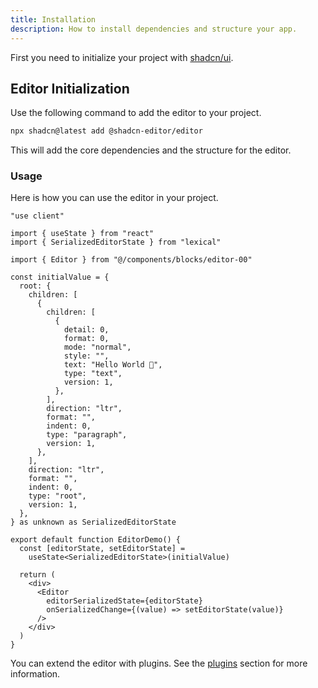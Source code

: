 ```yaml
---
title: Installation
description: How to install dependencies and structure your app.
---
```


First you need to initialize your project with [shadcn/ui](https://ui.shadcn.com/docs/installation).

## Editor Initialization

Use the following command to add the editor to your project.

```bash
npx shadcn@latest add @shadcn-editor/editor
```

This will add the core dependencies and the structure for the editor.

### Usage

Here is how you can use the editor in your project.

```tsx
"use client"

import { useState } from "react"
import { SerializedEditorState } from "lexical"

import { Editor } from "@/components/blocks/editor-00"

const initialValue = {
  root: {
    children: [
      {
        children: [
          {
            detail: 0,
            format: 0,
            mode: "normal",
            style: "",
            text: "Hello World 🚀",
            type: "text",
            version: 1,
          },
        ],
        direction: "ltr",
        format: "",
        indent: 0,
        type: "paragraph",
        version: 1,
      },
    ],
    direction: "ltr",
    format: "",
    indent: 0,
    type: "root",
    version: 1,
  },
} as unknown as SerializedEditorState

export default function EditorDemo() {
  const [editorState, setEditorState] =
    useState<SerializedEditorState>(initialValue)

  return (
    <div>
      <Editor
        editorSerializedState={editorState}
        onSerializedChange={(value) => setEditorState(value)}
      />
    </div>
  )
}
```

You can extend the editor with plugins. See the [plugins](/docs/plugins) section for more information.
